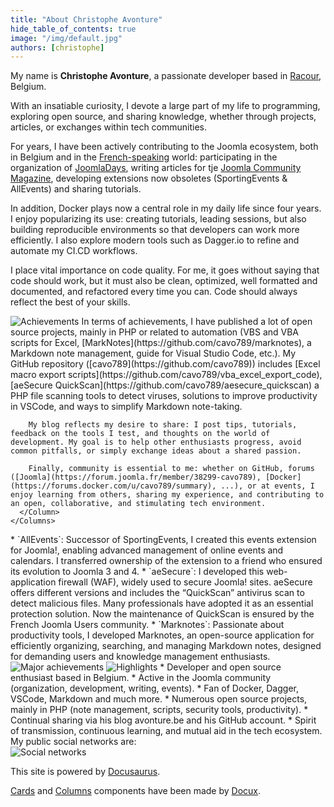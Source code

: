 ```yaml
---
title: "About Christophe Avonture"
hide_table_of_contents: true
image: "/img/default.jpg"
authors: [christophe]
---
```



My name is **Christophe Avonture**, a passionate developer based in [Racour](https://fr.wikipedia.org/wiki/Racour), Belgium.

With an insatiable curiosity, I devote a large part of my life to programming, exploring open source, and sharing knowledge, whether through projects, articles, or exchanges within tech communities.

For years, I have been actively contributing to the Joomla ecosystem, both in Belgium and in the [French-speaking](https://forum.joomla.fr/member/38299-cavo789) world: participating in the organization of [JoomlaDays](https://www.joomladay.fr/?view=article&id=56:christophe-avonture&catid=17), writing articles for tje [Joomla Community Magazine](https://magazine.joomla.org/), developing extensions now obsoletes (SportingEvents & AllEvents) and sharing tutorials.

In addition, Docker plays now a central role in my daily life since four years. I enjoy popularizing its use: creating tutorials, leading sessions, but also building reproducible environments so that developers can work more efficiently. I also explore modern tools such as Dagger.io to refine and automate my CI.CD workflows.

I place vital importance on code quality. For me, it goes without saying that code should work, but it must also be clean, optimized, well formatted and documented, and refactored every time you can. Code should always reflect the best of your skills.

<Tabs>

  <TabItem value="achievements" label="Achievements" default>
    <Columns>
      <Column className='text--left'>
        <img src="/img/about/achievements.png" loading="lazy" alt="Achievements" />
      </Column>
      <Column className='text--justify'>
        In terms of achievements, I have published a lot of open source projects, mainly in PHP or related to automation (VBS and VBA scripts for Excel, [MarkNotes](https://github.com/cavo789/marknotes), a Markdown note management, guide for Visual Studio Code, etc.). My GitHub repository ([cavo789](https://github.com/cavo789)) includes [Excel macro export scripts](https://github.com/cavo789/vba_excel_export_code), [aeSecure QuickScan](https://github.com/cavo789/aesecure_quickscan) a PHP file scanning tools to detect viruses, solutions to improve productivity in VSCode, and ways to simplify Markdown note-taking.

        My blog reflects my desire to share: I post tips, tutorials, feedback on the tools I test, and thoughts on the world of development. My goal is to help other enthusiasts progress, avoid common pitfalls, or simply exchange ideas about a shared passion.

        Finally, community is essential to me: whether on GitHub, forums ([Joomla](https://forum.joomla.fr/member/38299-cavo789), [Docker](https://forums.docker.com/u/cavo789/summary), ...), or at events, I enjoy learning from others, sharing my experience, and contributing to an open, collaborative, and stimulating tech environment.
      </Column>
    </Columns>
  </TabItem>

  <TabItem value="major" label="Major achievements" default>
    <Columns>
      <Column className='text--justify'>
        * `AllEvents`: Successor of SportingEvents, I created this events extension for Joomla!, enabling advanced management of online events and calendars. I transferred ownership of the extension to a friend who ensured its evolution to Joomla 3 and 4.
        * `aeSecure`: I developed this web-application firewall (WAF), widely used to secure Joomla! sites. aeSecure offers different versions and includes the “QuickScan” antivirus scan to detect malicious files. Many professionals have adopted it as an essential protection solution. Now the maintenance of QuickScan is ensured by the French Joomla Users community.
        * `Marknotes`: Passionate about productivity tools, I developed Marknotes, an open-source application for efficiently organizing, searching, and managing Markdown notes, designed for demanding users and knowledge management enthusiasts.
      </Column>
      <Column className='text--left'>
        <img src="/img/about/major_realisations.png" loading="lazy" alt="Major achievements" />
      </Column>
    </Columns>
  </TabItem>

  <TabItem value="highlights" label="Highlights">
   <Columns>
      <Column className='text--left'>
        <img src="/img/about/highlights.png" loading="lazy" alt="Highlights" />
      </Column>
      <Column className='text--justify'>
        * Developer and open source enthusiast based in Belgium.
        * Active in the Joomla community (organization, development, writing, events).
        * Fan of Docker, Dagger, VSCode, Markdown and much more.
        * Numerous open source projects, mainly in PHP (note management, scripts, security tools, productivity).
        * Continual sharing via his blog avonture.be and his GitHub account.
        * Spirit of transmission, continuous learning, and mutual aid in the tech ecosystem.
      </Column>
    </Columns>
  </TabItem>

  <TabItem value="networks" label="Social networks">
    <Columns>
      <Column className='text--justify'>
      <div style={{ paddingBottom: '1em' }}>My public social networks are:</div>
      <div style={{
        display: 'flex',
        flexWrap: 'wrap',
        justifyContent: 'center',
        gap: '2rem'
      }}>
        <a href="https://bsky.app/profile/avonture.be" title="Bluesky">
          <LogoIcon name="bluesky" size='128' />
        </a>
        <a href="https://github.com/cavo789/" title="GitHub">
          <LogoIcon name="github" size='128' />
        </a>
        <a href="https://joomlacommunity.cloud.mattermost.com/main/messages/@cavo789" title="Mattermost">
          <LogoIcon name="mattermost" size='128' />
        </a>
      </div>
    </Column>
      <Column className='text--left'>
        <img src="/img/about/social_networks.png" loading="lazy" alt="Social networks" />
      </Column>
    </Columns>
  </TabItem>
</Tabs>

This site is powered by [Docusaurus](https://docusaurus.io/).

[Cards](https://docusaurus.community/knowledge/component-library/new/Card/) and [Columns](https://docusaurus.community/knowledge/component-library/new/Columns/) components have been made by [Docux](https://github.com/Juniors017).

<ScrollToTopButton/>
